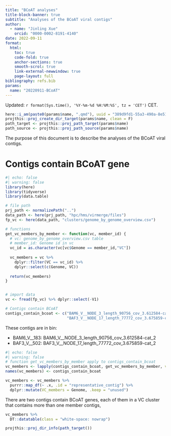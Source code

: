 ```yaml
---
title: "BCoAT analyses"
title-block-banner: true
subtitle: "Analyses of the BCoAT viral contigs"
author: 
  - name: "Jinling Xue"
    orcid: "0000-0002-8191-4140"
date: 2022-09-11
format:
  html:
    toc: true
    code-fold: true
    anchor-sections: true
    smooth-scrol: true
    link-external-newwindow: true
    page-layout: full
bibliography: refs.bib
params:
  name: "20220911-BCoAT"
---
```


Updated: `r format(Sys.time(), '%Y-%m-%d %H:%M:%S', tz = 'CET')` CET.

```r
here::i_am(paste0(params$name, ".qmd"), uuid = "389d9fd1-55a3-490a-8e51-e1d734b8625c")
projthis::proj_create_dir_target(params$name, clean = F)
path_target <- projthis::proj_path_target(params$name)
path_source <- projthis::proj_path_source(params$name)
```

The purpose of this document is to describe the analyses of the BCoAT viral contigs.

# Contigs contain BCoAT gene

```r
#| echo: false
#| warning: false
library(here)
library(tidyverse)
library(data.table)

# file path
prj_path <- normalizePath("..")
data_path <- here(prj_path, "hpc/hms/virmerge/files")
fp_vc <- here(data_path, "clusters/genome_by_genome_overview.csv")

# functions
get_vc_members_by_member <- function(vc, member_id) {
  # vc: genome_by_genome_overview.csv table
  # member_id: Genome id in vc
  vc_id = as.character(vc[vc$Genome == member_id,"VC"])
  
  vc_members = vc %>% 
    dplyr::filter(VC == vc_id) %>% 
    dplyr::select(c(Genome, VC))
  
  return(vc_members)
}


# import data
vc <- fread(fp_vc) %>% dplyr::select(-V1)
```

```r
# Contigs contain BCoAT
contigs_contain_bcoat <- c("BAM6_V__NODE_3_length_90756_cov_3.612584-cat_2",     # Bin: BAM6_V__183
                           "BAF3_V__NODE_17_length_77772_cov_3.675859-cat_2")    # Bin: BAF3_V__502

```

These contigs are in bin:

-   BAM6_V\_\_183: BAM6_V\_\_NODE_3\_length_90756_cov_3.612584-cat_2
-   BAF3_V\_\_502: BAF3_V\_\_NODE_17_length_77772_cov_3.675859-cat_2

```r
#| echo: false
#| warning: false
# function get_vc_members_by_member apply to contigs_contain_bcoat
vc_members <- lapply(contigs_contain_bcoat, get_vc_members_by_member, vc = vc)
names(vc_members) <- contigs_contain_bcoat

vc_members <- vc_members %>% 
  purrr::map_df(~ .x, .id = "representative_contig") %>% 
  dplyr::mutate(VC_members = Genome, .keep = "unused")
```

There are two contigs contain BCoAT genes, each of them in a VC cluster that contains more than one member contigs,

```r
vc_members %>% 
  DT::datatable(class = "white-space: nowrap")
```


```r
projthis::proj_dir_info(path_target())
```

